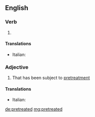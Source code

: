 ==English==

===Verb===
{{head|en}}

# {{en-past of|pretreat}}

====Translations====
{{trans-top|pretreated}}
* Italian: {{t-|it|pretrattato}}
{{trans-mid}}
{{trans-bottom}}

===Adjective===
{{en-adj}}

# That has been subject to [[pretreatment]]

====Translations====
{{trans-top|pretreated}}
* Italian: {{t-|it|pretrattato}}
{{trans-mid}}
{{trans-bottom}}

[[de:pretreated]]
[[mg:pretreated]]